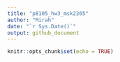 ```yaml
---
title: "p8105_hw3_msk2265"
author: "Mirah"
date: "`r Sys.Date()`"
output: github_document
---
```


```r
knitr::opts_chunk$set(echo = TRUE)
```



